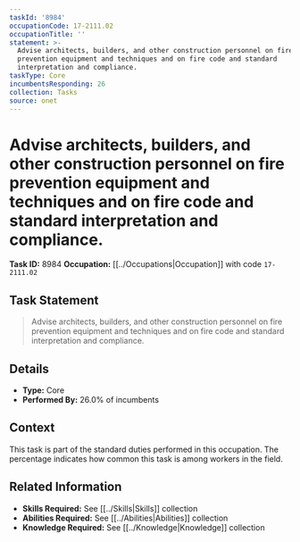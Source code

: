 ```yaml
---
taskId: '8984'
occupationCode: 17-2111.02
occupationTitle: ''
statement: >-
  Advise architects, builders, and other construction personnel on fire
  prevention equipment and techniques and on fire code and standard
  interpretation and compliance.
taskType: Core
incumbentsResponding: 26
collection: Tasks
source: onet
---
```

# Advise architects, builders, and other construction personnel on fire prevention equipment and techniques and on fire code and standard interpretation and compliance.

**Task ID:** 8984
**Occupation:** [[../Occupations|Occupation]] with code `17-2111.02`

## Task Statement

> Advise architects, builders, and other construction personnel on fire prevention equipment and techniques and on fire code and standard interpretation and compliance.

## Details

- **Type:** Core
- **Performed By:** 26.0% of incumbents

## Context

This task is part of the standard duties performed in this occupation. The percentage indicates how common this task is among workers in the field.

## Related Information

- **Skills Required:** See [[../Skills|Skills]] collection
- **Abilities Required:** See [[../Abilities|Abilities]] collection
- **Knowledge Required:** See [[../Knowledge|Knowledge]] collection
